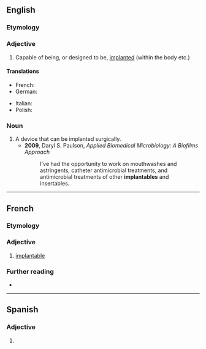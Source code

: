 ==English==
{{wp|implant}}

===Etymology===
{{suffix|en|implant|able}}

===Adjective===
{{en-adj}}

# Capable of being, or designed to be, [[implanted]] (within the body etc.)

====Translations====
{{trans-top|Capable of being implanted}}
* French: {{t+|fr|implantable}}
* German: {{t|de|implantierbar}}
{{trans-mid}}
* Italian: {{t|it|impiantabile}}
* Polish: {{t|pl|wszczepialny}}
{{trans-bottom}}

===Noun===
{{en-noun}}

# A device that can be implanted surgically.
#* '''2009''', Daryl S. Paulson, ''Applied Biomedical Microbiology: A Biofilms Approach''
#*: I've had the opportunity to work on mouthwashes and astringents, catheter antimicrobial treatments, and antimicrobial treatments of other '''implantables''' and insertables.

----

==French==

===Etymology===
{{af|fr|implanter|-able}}

===Adjective===
{{fr-adj}}

# [[#English|implantable]]

===Further reading===
* {{R:TLFi}}
----
==Spanish==

===Adjective===
{{es-adj}}

# {{l|en|implantable}}
